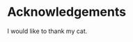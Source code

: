 # Acknowledgements {.unnumbered}

I would like to thank my cat.



```{=html}
<!-- 
The following line is required to re-set page numbering after preliminary material in the pdf output. Do not remove
-->
```
\clearpage\pagenumbering{arabic}\setcounter{page}{0}
